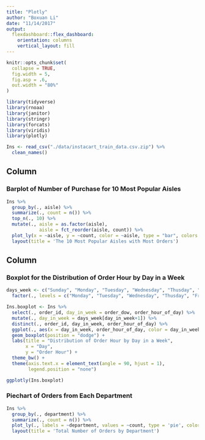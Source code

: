 ```yaml
---
title: "Plotly"
author: "Boxuan Li"
date: "11/14/2017"
output:
  flexdashboard::flex_dashboard:
    orientation: columns
    vertical_layout: fill
---
```


```r
knitr::opts_chunk$set(
  collapse = TRUE,
  fig.width = 5,
  fig.asp = .6,
  out.width = "80%"
)

library(tidyverse)
library(rnoaa)
library(janitor)
library(stringr)
library(forcats)
library(viridis)
library(plotly)
```

```r
Ins <- read_csv("./data/instacart_train_data.csv.zip") %>%
  clean_names()
```

Column {data-width=650}
-----------------------------------------------------------------------

### Barplot of Number of Purchase for 10 Most Popular Aisles

```r
Ins %>%
  group_by(., aisle) %>%
  summarize(., count = n()) %>%
  top_n(., 10) %>%
  mutate(., aisle = as.factor(aisle),
            aisle = fct_reorder(aisle, count)) %>%
  plot_ly(x = ~aisle, y = ~count, color = ~aisle, type = "bar", colors = "Set1") %>%
  layout(title = 'The 10 Most Popular Aisles with Most Orders')
```

Column {data-width=450, .tabset}
-----------------------------------------------------------------------

### Boxplot for the Distribution of Order Hour by Day in a Week

```r
days_week <- c("Sunday", "Monday", "Tuesday", "Wednesday", "Thusday", "Friday", "Saturday") %>%
  factor(., levels = c("Monday", "Tuesday", "Wednesday", "Thusday", "Friday", "Saturday", "Sunday"))

Ins.boxplot <- Ins %>%
  select(., order_id, day_in_week = order_dow, order_hour_of_day) %>%
  mutate(., day_in_week = days_week[day_in_week+1]) %>%
  distinct(., order_id, day_in_week, order_hour_of_day) %>%
  ggplot(., aes(x = day_in_week, order_hour_of_day, color = day_in_week)) +
  geom_boxplot(position = "dodge") +
  labs(title = "Distribution of Order Hour by Day in a Week",
       x = "Day",
       y = "Order Hour") +
  theme_bw() +
  theme(axis.text.x = element_text(angle = 90, hjust = 1),
        legend.position = "none")

ggplotly(Ins.boxplot)
```

### Piechart of Orders from Each Department

```r
Ins %>%
  group_by(., department) %>%
  summarize(., count = n()) %>%
  plot_ly(., labels = ~department, values = ~count, type = 'pie', colors = "Set1") %>%
  layout(title = 'Total Number of Orders by Department')
```